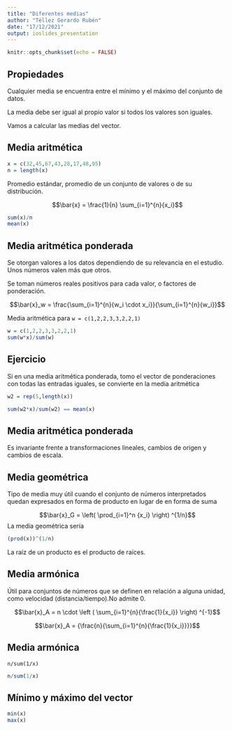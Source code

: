 ---
title: "Diferentes medias"
author: "Téllez Gerardo Rubén"
date: "17/12/2021"
output: ioslides_presentation
---

```{r setup, include=FALSE}
knitr::opts_chunk$set(echo = FALSE)
```

## Propiedades

Cualquier media se encuentra entre el mínimo y el máximo del conjunto de datos.

La media debe ser igual al propio valor si todos los valores son iguales.

Vamos a calcular las medias del vector.

## Media aritmética

```{r}
x = c(32,45,67,43,28,17,48,95)
n = length(x)
```


Promedio estándar, promedio de un conjunto de valores o de su distribución.


$$\bar{x} = \frac{1}{n} \sum_{i=1}^{n}{x_i}$$

```{r}
sum(x)/n
mean(x)
```
## Media aritmética ponderada

Se otorgan valores a los datos dependiendo de su relevancia en el estudio. Unos números valen más que otros.

Se toman números reales positivos para cada valor, o factores de ponderación.

$$\bar{x}_w = \frac{\sum_{i=1}^{n}{w_i \cdot x_i}}{\sum_{i=1}^{n}{w_i}}$$


Media aritmética para `w = c(1,2,2,3,3,2,2,1)`
```{r}
w = c(1,2,2,3,3,2,2,1)
sum(w*x)/sum(w)
```

## Ejercicio

Si en una media aritmética ponderada, tomo el vector de ponderaciones con todas las entradas iguales, se convierte en la media aritmética

```{r}
w2 = rep(5,length(x))

sum(w2*x)/sum(w2) == mean(x)
```

## Media aritmética ponderada

Es invariante frente a transformaciones lineales, cambios de origen y cambios de escala.

## Media geométrica

Tipo de media muy útil cuando el conjunto de números interpretados quedan expresados en forma de producto en lugar de en forma de suma

$$\bar{x}_G = \left( \prod_{i=1}^n {x_i} \right) ^{1/n}$$
La media geométrica sería
```{r}
(prod(x))^(1/n)
```
La raíz de un producto es el producto de raíces.


## Media armónica

Útil para conjuntos de números que se definen en relación a alguna unidad, como velocidad (distancia/tiempo).No admite 0.

$$\bar{x}_A = n \cdot \left ( \sum_{i=1}^{n}{\frac{1}{x_i}} \right) ^{-1}$$

$$\bar{x}_A = {\frac{n}{\sum_{i=1}^{n}{\frac{1}{x_i}}}}$$

## Media armónica

`n/sum(1/x)`

```{r}
n/sum(1/x)
```

## Mínimo y máximo del vector

```{r}
min(x)
max(x)
```












